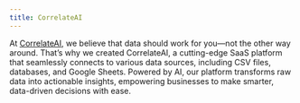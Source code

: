 ```yaml
---
title: CorrelateAI
---
```


At [CorrelateAI](https://correlateai.xyz), we believe that data should work for you—not the other way around. That’s why we created CorrelateAI, a cutting-edge SaaS platform that seamlessly connects to various data sources, including CSV files, databases, and Google Sheets. Powered by AI, our platform transforms raw data into actionable insights, empowering businesses to make smarter, data-driven decisions with ease.

